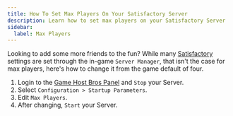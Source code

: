 ```yaml
---
title: How To Set Max Players On Your Satisfactory Server
description: Learn how to set max players on your Satisfactory Server
sidebar:
  label: Max Players
---
```


Looking to add some more friends to the fun? While many [Satisfactory](https://www.gamehostbros.com/satisfactory-server-hosting/) settings are set through the in-game `Server Manager`, that isn't the case for max players, here's how to change it from the game default of four.
<Steps>
1. Login to the [Game Host Bros Panel](https://panel.gamehostbros.com/) and `Stop` your Server.
2. Select `Configuration > Startup Parameters`.
3. Edit `Max Players`.
4. After changing, `Start` your Server.
</Steps>
